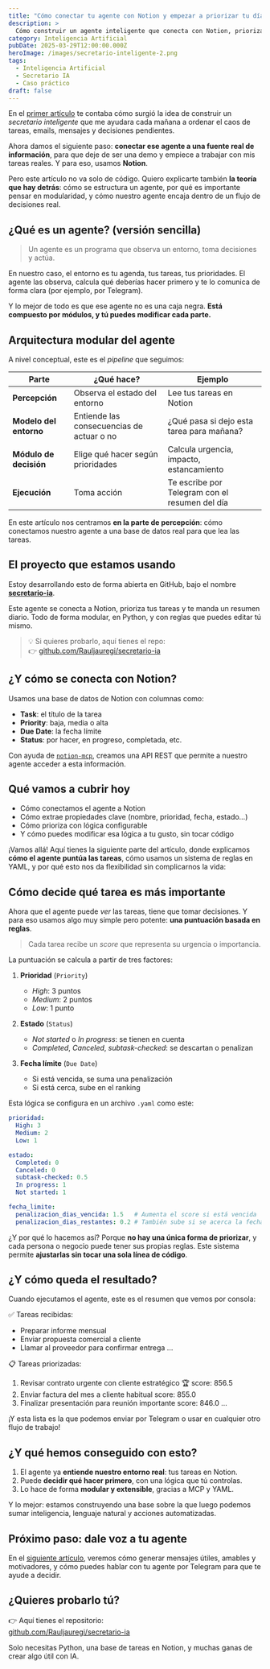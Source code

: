 ---
title: "Cómo conectar tu agente con Notion y empezar a priorizar tu día"
description: >
  Cómo construir un agente inteligente que conecta con Notion, prioriza tus tareas según reglas configurables en YAML y te ayuda a organizar tu día. Un enfoque modular y práctico con IA para mejorar tu productividad
category: Inteligencia Artificial
pubDate: 2025-03-29T12:00:00.000Z
heroImage: /images/secretario-inteligente-2.png
tags:
  - Inteligencia Artificial
  - Secretario IA
  - Caso práctico
draft: false
---

En el [primer artículo](https://mindfulml.vialabsdigital.com/post/secretario-inteligente-1/) te contaba cómo surgió la idea de construir un *secretario inteligente* que me ayudara cada mañana a ordenar el caos de tareas, emails, mensajes y decisiones pendientes.

Ahora damos el siguiente paso: **conectar ese agente a una fuente real de información**, para que deje de ser una demo y empiece a trabajar con mis tareas reales. Y para eso, usamos **Notion**.

Pero este artículo no va solo de código. Quiero explicarte también **la teoría que hay detrás**: cómo se estructura un agente, por qué es importante pensar en modularidad, y cómo nuestro agente encaja dentro de un flujo de decisiones real.


## ¿Qué es un agente? (versión sencilla)

> Un agente es un programa que observa un entorno, toma decisiones y actúa.

En nuestro caso, el entorno es tu agenda, tus tareas, tus prioridades. El agente las observa, calcula qué deberías hacer primero y te lo comunica de forma clara (por ejemplo, por Telegram).

Y lo mejor de todo es que ese agente no es una caja negra. **Está compuesto por módulos, y tú puedes modificar cada parte.**


## Arquitectura modular del agente

A nivel conceptual, este es el *pipeline* que seguimos:

| Parte                 | ¿Qué hace?                            | Ejemplo                                           |
|----------------------|----------------------------------------|--------------------------------------------------|
| **Percepción**       | Observa el estado del entorno          | Lee tus tareas en Notion                         |
| **Modelo del entorno** | Entiende las consecuencias de actuar o no | ¿Qué pasa si dejo esta tarea para mañana?    |
| **Módulo de decisión** | Elige qué hacer según prioridades     | Calcula urgencia, impacto, estancamiento         |
| **Ejecución**        | Toma acción                            | Te escribe por Telegram con el resumen del día   |

En este artículo nos centramos **en la parte de percepción**: cómo conectamos nuestro agente a una base de datos real para que lea las tareas.


## El proyecto que estamos usando

Estoy desarrollando esto de forma abierta en GitHub, bajo el nombre **[secretario-ia](https://github.com/Rauljauregi/secretario-ia)**.

Este agente se conecta a Notion, prioriza tus tareas y te manda un resumen diario. Todo de forma modular, en Python, y con reglas que puedes editar tú mismo.

> 💡 Si quieres probarlo, aquí tienes el repo:  
> 👉 [github.com/Rauljauregi/secretario-ia](https://github.com/Rauljauregi/secretario-ia)


## ¿Y cómo se conecta con Notion?

Usamos una base de datos de Notion con columnas como:

- **Task**: el título de la tarea
- **Priority**: baja, media o alta
- **Due Date**: la fecha límite
- **Status**: por hacer, en progreso, completada, etc.

Con ayuda de [`notion-mcp`](https://github.com/ccabanillas/notion-mcp), creamos una API REST que permite a nuestro agente acceder a esta información.


##  Qué vamos a cubrir hoy

- Cómo conectamos el agente a Notion
- Cómo extrae propiedades clave (nombre, prioridad, fecha, estado…)
- Cómo prioriza con lógica configurable
- Y cómo puedes modificar esa lógica a tu gusto, sin tocar código

¡Vamos allá! Aquí tienes la siguiente parte del artículo, donde explicamos **cómo el agente puntúa las tareas**, cómo usamos un sistema de reglas en YAML, y por qué esto nos da flexibilidad sin complicarnos la vida:


## Cómo decide qué tarea es más importante

Ahora que el agente puede *ver* las tareas, tiene que tomar decisiones. Y para eso usamos algo muy simple pero potente: **una puntuación basada en reglas**.

> Cada tarea recibe un *score* que representa su urgencia o importancia.

La puntuación se calcula a partir de tres factores:

1. **Prioridad** (`Priority`)  
   - *High*: 3 puntos  
   - *Medium*: 2 puntos  
   - *Low*: 1 punto  

2. **Estado** (`Status`)  
   - *Not started* o *In progress*: se tienen en cuenta  
   - *Completed*, *Canceled*, *subtask-checked*: se descartan o penalizan  

3. **Fecha límite** (`Due Date`)  
   - Si está vencida, se suma una penalización  
   - Si está cerca, sube en el ranking  

Esta lógica se configura en un archivo `.yaml` como este:

```yaml
prioridad:
  High: 3
  Medium: 2
  Low: 1

estado:
  Completed: 0
  Canceled: 0
  subtask-checked: 0.5
  In progress: 1
  Not started: 1

fecha_limite:
  penalizacion_dias_vencida: 1.5   # Aumenta el score si está vencida
  penalizacion_dias_restantes: 0.2 # También sube si se acerca la fecha
```

¿Y por qué lo hacemos así? Porque **no hay una única forma de priorizar**, y cada persona o negocio puede tener sus propias reglas. Este sistema permite **ajustarlas sin tocar una sola línea de código**.


## ¿Y cómo queda el resultado?

Cuando ejecutamos el agente, este es el resumen que vemos por consola:

✅ Tareas recibidas:
  - Preparar informe mensual
  - Enviar propuesta comercial a cliente
  - Llamar al proveedor para confirmar entrega
  ...

📋 Tareas priorizadas:
  1. Revisar contrato urgente con cliente estratégico    🏆 score: 856.5
  2. Enviar factura del mes a cliente habitual           score: 855.0
  3. Finalizar presentación para reunión importante      score: 846.0
  ...


¡Y esta lista es la que podemos enviar por Telegram o usar en cualquier otro flujo de trabajo!


## ¿Y qué hemos conseguido con esto?

1. El agente ya **entiende nuestro entorno real**: tus tareas en Notion.
2. Puede **decidir qué hacer primero**, con una lógica que tú controlas.
3. Lo hace de forma **modular y extensible**, gracias a MCP y YAML.

Y lo mejor: estamos construyendo una base sobre la que luego podemos sumar inteligencia, lenguaje natural y acciones automatizadas.


## Próximo paso: dale voz a tu agente

En el [siguiente artículo](https://mindfulml.vialabsdigital.com/post/secretario-inteligente-3/), veremos cómo generar mensajes útiles, amables y motivadores, y cómo puedes hablar con tu agente por Telegram para que te ayude a decidir.


## ¿Quieres probarlo tú?

👉 Aquí tienes el repositorio:  
[github.com/Rauljauregi/secretario-ia](https://github.com/Rauljauregi/secretario-ia)

Solo necesitas Python, una base de tareas en Notion, y muchas ganas de crear algo útil con IA.
